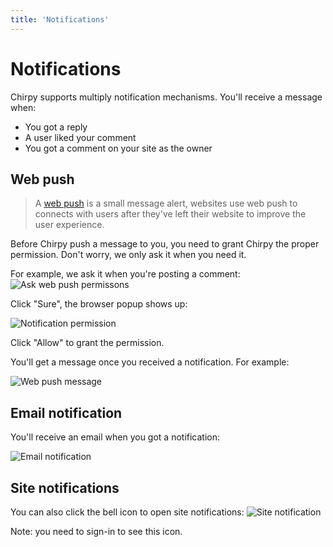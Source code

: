 ```yaml
---
title: 'Notifications'
---
```


# Notifications

Chirpy supports multiply notification mechanisms. You'll receive a message when:

- You got a reply
- A user liked your comment
- You got a comment on your site as the owner

## Web push

> A [web push](https://onesignal.com/blog/what-are-web-push-notifications) is a small message alert, websites use web push to connects with users after they've left their website to improve the user experience.

Before Chirpy push a message to you, you need to grant Chirpy the proper permission. Don't worry, we only ask it when you need it.

For example, we ask it when you're posting a comment:
![Ask web push permissons](/images/docs/features/notifications/ask-permission.png)

Click "Sure", the browser popup shows up:

![Notification permission](/images/docs/features/notifications/notification-permission.png)

Click "Allow" to grant the permission.

You'll get a message once you received a notification. For example:

![Web push message](/images/docs/features/notifications/web-push-message.png)

## Email notification

You'll receive an email when you got a notification:

![Email notification](/images/docs/features/notifications/email-notification.png)

## Site notifications

You can also click the bell icon to open site notifications:
![Site notification](/images/docs/features/notifications/site-notification.png)

Note: you need to sign-in to see this icon.
